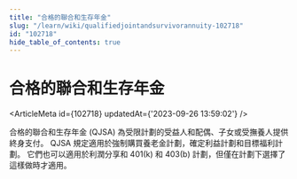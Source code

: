 ```yaml
---
title: "合格的聯合和生存年金"
slug: "/learn/wiki/qualifiedjointandsurvivorannuity-102718"
id: "102718"
hide_table_of_contents: true
---
```



# 合格的聯合和生存年金

<ArticleMeta id={102718} updatedAt={'2023-09-26 13:59:02'} />
<div className='border-solid border-b border-t-0 my-4 border-[var(--ifm-color-gray-300)]' />

合格的聯合和生存年金 (QJSA) 為受限計劃的受益人和配偶、子女或受撫養人提供終身支付。 QJSA 規定適用於強制購買養老金計劃，確定利益計劃和目標福利計劃。 它們也可以適用於利潤分享和 401(k) 和 403(b) 計劃，但僅在計劃下選擇了這樣做時才適用。
